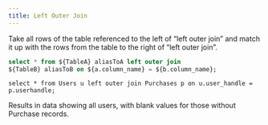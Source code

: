 ```yaml
---
title: Left Outer Join
---
```



Take all rows of the table referenced to the left of “left outer join” and match it up with the rows from the table to the right of “left outer join”.

<CodeWithExample>

```sql
select * from ${TableA} aliasToA left outer join 
${TableB} aliasToB on ${a.column_name} = ${b.column_name};
```

```qsl
select * from Users u left outer join Purchases p on u.user_handle = p.userhandle;
```

</CodeWithExample>

Results in data showing all users, with blank values for those without Purchase records.